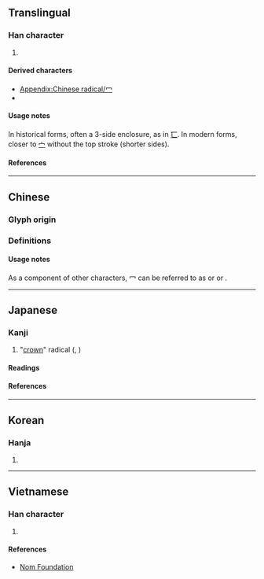 {{also|宀|勹|匸|ワ}}
{{character info}}
{{character info|⼍}}
==Translingual==
{{stroke order|type=animate}}

===Han character===
{{Han char|rn=14|rad=冖|as=00|sn=122|four=37000|canj=IN,LN,XXLN|ids=⿰丿乛}}

# {{mul-kangxi radical-def}}

====Derived characters====
* [[Appendix:Chinese radical/冖]]
* {{l|mul|[[宀]], [[龸]], [[𫇦]], [[𤇾]], [[𦥯]], [[𣎾]], [[肎]], [[𤬦]], [[𦘫]], [[𡗺]], [[軍]]([[军]]), [[隺]], [[𢚞]], [[𠖟]], [[鼏]], [[𠬶]]}}

====Usage notes====
In historical forms, often a 3-side enclosure, as in [[匸]]. In modern forms, closer to [[宀]] without the top stroke (shorter sides).

====References====
{{Han ref|kx=0130.120|dkj=01565|dj=0292.120|hdz=10302.140|uh=5196}}

----

==Chinese==

===Glyph origin===
{{Han etym}}

===Definitions===
{{zh-see|冪|a}}

====Usage notes====
As a component of other characters, 冖 can be referred to as {{zh-l|禿寶蓋}} or {{zh-l|寶蓋頭}} {{q|Cantonese}} or {{zh-l|蓋頭}} {{q|Xiang}}.

----

==Japanese==

===Kanji===
{{ja-kanji|grade=r|rs=冖00}}

# "[[crown]]" radical ({{ja-r|わかんむり}}, {{ja-r|べきかんむり}})

====Readings====
{{ja-readings
|goon=みゃく<みやく
|kanon=べき
|kun=おお.う<おほふ
}}

====References====
{{ja-kref
|jis=514C
|ku=4944
|shift=996b
|euc=D1CC
|freq=''radical''
|nelson=''not listed''
|newnelson=398
|halpern=3353
|kld=''not listed''
|heisig=''not listed''
|tuttle=2i0.1
}}

----

==Korean==

===Hanja===
{{ko-hanja|덮다|덮을|멱}}

# {{rfdef|ko|sort=冖00}}

----

==Vietnamese==

===Han character===
{{vi-readings|reading=[[mịch]]|rs=冖00}}

# {{rfdef|vi|sort=冖00}}

====References====
* [http://nomfoundation.org/common/nom_details.php?codepoint=5196 Nom Foundation]